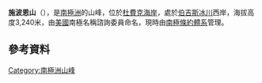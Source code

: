 '''施波恩山'''（{{lang-en|Mount Spohn}}），是[[南極洲|南極洲]]的山峰，位於[[杜費克海岸|杜費克海岸]]，處於[[伯吉斯冰川|伯吉斯冰川]]西岸，海拔高度3,240米，由[[美國|美國]]南極名稱諮詢委員命名，現時由[[南極條約體系|南極條約體系]]管理。

{{coord|85|28|S|171|59|E|display=title}}

{{usgs-gazetteer}}

==參考資料==
{{usgs-gazetteer}}

{{DEFAULTSORT:Mount Spohn}}
[[Category:南極洲山峰|Category:南極洲山峰]]


{{DufekCoast-geo-stub}}